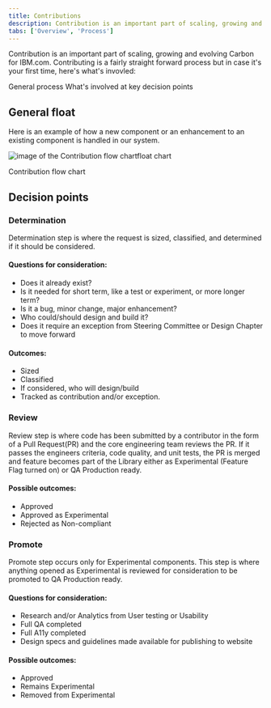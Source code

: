 ```yaml
---
title: Contributions
description: Contribution is an important part of scaling, growing and evolving Carbon for IBM.com. It is a fairy straight forward process but in case designers or developers have never contributed to an open source repo before, here's a description of what's invovled:
tabs: ['Overview', 'Process'] 
---
```


<PageDescription>

Contribution is an important part of scaling, growing and evolving Carbon for IBM.com. Contributing is a fairly straight forward process but in case it's your first time, here's what's invovled:
</PageDescription>

<AnchorLinks>

<AnchorLink>General process</AnchorLink>
<AnchorLink>What's involved at key decision points</AnchorLink>

</AnchorLinks>


## General float

Here is an example of how a new component or an enhancement to an existing component is handled in our system.

<Row>
<Column colLg={8}>

![image of the Contribution flow chartfloat chart](https://user-images.githubusercontent.com/23237857/96018584-71bb3e80-0e19-11eb-8d58-e0904e3709dd.png)

<Caption>Contribution flow chart</Caption>

</Column>
</Row>

## Decision points

### Determination
Determination step is where the request is sized, classified, and determined if it should be considered.   

#### Questions for consideration:
- Does it already exist?
- Is it needed for short term, like a test or experiment, or more longer term?
- Is it a bug, minor change, major enhancement?
- Who could/should design and build it?
- Does it require an exception from Steering Committee or Design Chapter to move forward

#### Outcomes:
- Sized
- Classified
- If considered, who will design/build
- Tracked as contribution and/or exception.

### Review
Review step is where code has been submitted by a contributor in the form of a Pull Request(PR) and the core engineering team reviews the PR.  If it passes the engineers criteria, code quality, and unit tests, the PR is merged and feature becomes part of the Library either as Experimental (Feature Flag turned on) or QA Production ready.

#### Possible outcomes:
- Approved
- Approved as Experimental
- Rejected as Non-compliant

### Promote 
Promote step occurs only for Experimental components.  This step is where anything opened as Experimental is reviewed for consideration to be promoted to QA Production ready.  

#### Questions for consideration:
- Research and/or Analytics from User testing or Usability
- Full QA completed
- Full A11y completed
- Design specs and guidelines made available for publishing to website

#### Possible outcomes:
- Approved
- Remains Experimental
- Removed from Experimental


